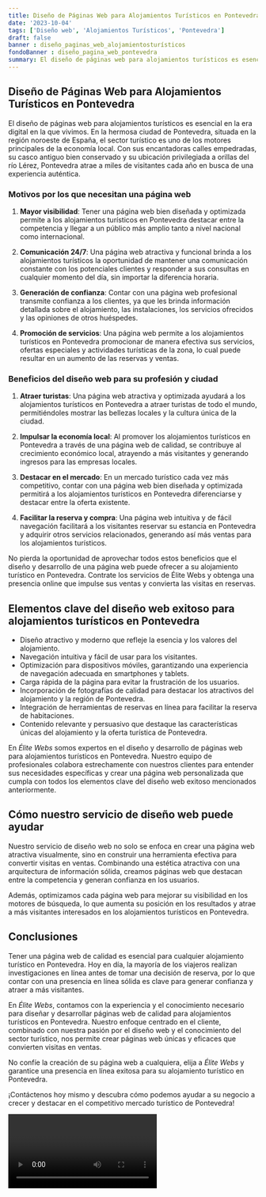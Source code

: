 ```yaml
---
title: Diseño de Páginas Web para Alojamientos Turísticos en Pontevedra
date: '2023-10-04'
tags: ['Diseño web', 'Alojamientos Turísticos', 'Pontevedra']
draft: false
banner : diseño_paginas_web_alojamientosturísticos
fondoBanner : diseño_pagina_web_pontevedra
summary: El diseño de páginas web para alojamientos turísticos es esencial en la era digital en la que vivimos. En la hermosa ciudad de Pontevedra, situada en la región noroeste de España, el sector turístico es uno de los motores principales de la economía local. Con sus encantadoras calles empedradas, su casco antiguo bien conservado y su ubicación privilegiada a orillas del río Lérez, Pontevedra atrae a miles de visitantes cada año en busca de una experiencia auténtica.
---
```


## Diseño de Páginas Web para Alojamientos Turísticos en Pontevedra

El diseño de páginas web para alojamientos turísticos es esencial en la era digital en la que vivimos. En la hermosa ciudad de Pontevedra, situada en la región noroeste de España, el sector turístico es uno de los motores principales de la economía local. Con sus encantadoras calles empedradas, su casco antiguo bien conservado y su ubicación privilegiada a orillas del río Lérez, Pontevedra atrae a miles de visitantes cada año en busca de una experiencia auténtica.

### Motivos por los que necesitan una página web

1. **Mayor visibilidad**: Tener una página web bien diseñada y optimizada permite a los alojamientos turísticos en Pontevedra destacar entre la competencia y llegar a un público más amplio tanto a nivel nacional como internacional.

2. **Comunicación 24/7**: Una página web atractiva y funcional brinda a los alojamientos turísticos la oportunidad de mantener una comunicación constante con los potenciales clientes y responder a sus consultas en cualquier momento del día, sin importar la diferencia horaria.

3. **Generación de confianza**: Contar con una página web profesional transmite confianza a los clientes, ya que les brinda información detallada sobre el alojamiento, las instalaciones, los servicios ofrecidos y las opiniones de otros huéspedes.

4. **Promoción de servicios**: Una página web permite a los alojamientos turísticos en Pontevedra promocionar de manera efectiva sus servicios, ofertas especiales y actividades turísticas de la zona, lo cual puede resultar en un aumento de las reservas y ventas.

### Beneficios del diseño web para su profesión y ciudad

1. **Atraer turistas**: Una página web atractiva y optimizada ayudará a los alojamientos turísticos en Pontevedra a atraer turistas de todo el mundo, permitiéndoles mostrar las bellezas locales y la cultura única de la ciudad.

2. **Impulsar la economía local**: Al promover los alojamientos turísticos en Pontevedra a través de una página web de calidad, se contribuye al crecimiento económico local, atrayendo a más visitantes y generando ingresos para las empresas locales.

3. **Destacar en el mercado**: En un mercado turístico cada vez más competitivo, contar con una página web bien diseñada y optimizada permitirá a los alojamientos turísticos en Pontevedra diferenciarse y destacar entre la oferta existente.

4. **Facilitar la reserva y compra**: Una página web intuitiva y de fácil navegación facilitará a los visitantes reservar su estancia en Pontevedra y adquirir otros servicios relacionados, generando así más ventas para los alojamientos turísticos.

No pierda la oportunidad de aprovechar todos estos beneficios que el diseño y desarrollo de una página web puede ofrecer a su alojamiento turístico en Pontevedra. Contrate los servicios de Élite Webs y obtenga una presencia online que impulse sus ventas y convierta las visitas en reservas.

<GifSeo />

<Cta />

## Elementos clave del diseño web exitoso para alojamientos turísticos en Pontevedra

- Diseño atractivo y moderno que refleje la esencia y los valores del alojamiento.
- Navegación intuitiva y fácil de usar para los visitantes.
- Optimización para dispositivos móviles, garantizando una experiencia de navegación adecuada en smartphones y tablets.
- Carga rápida de la página para evitar la frustración de los usuarios.
- Incorporación de fotografías de calidad para destacar los atractivos del alojamiento y la región de Pontevedra.
- Integración de herramientas de reservas en línea para facilitar la reserva de habitaciones.
- Contenido relevante y persuasivo que destaque las características únicas del alojamiento y la oferta turística de Pontevedra.

En *Élite Webs* somos expertos en el diseño y desarrollo de páginas web para alojamientos turísticos en Pontevedra. Nuestro equipo de profesionales colabora estrechamente con nuestros clientes para entender sus necesidades específicas y crear una página web personalizada que cumpla con todos los elementos clave del diseño web exitoso mencionados anteriormente.

## Cómo nuestro servicio de diseño web puede ayudar

Nuestro servicio de diseño web no solo se enfoca en crear una página web atractiva visualmente, sino en construir una herramienta efectiva para convertir visitas en ventas. Combinando una estética atractiva con una arquitectura de información sólida, creamos páginas web que destacan entre la competencia y generan confianza en los usuarios.

Además, optimizamos cada página web para mejorar su visibilidad en los motores de búsqueda, lo que aumenta su posición en los resultados y atrae a más visitantes interesados en los alojamientos turísticos en Pontevedra.

## Conclusiones

Tener una página web de calidad es esencial para cualquier alojamiento turístico en Pontevedra. Hoy en día, la mayoría de los viajeros realizan investigaciones en línea antes de tomar una decisión de reserva, por lo que contar con una presencia en línea sólida es clave para generar confianza y atraer a más visitantes.

En *Élite Webs*, contamos con la experiencia y el conocimiento necesario para diseñar y desarrollar páginas web de calidad para alojamientos turísticos en Pontevedra. Nuestro enfoque centrado en el cliente, combinado con nuestra pasión por el diseño web y el conocimiento del sector turístico, nos permite crear páginas web únicas y eficaces que convierten visitas en ventas.

No confíe la creación de su página web a cualquiera, elija a *Élite Webs* y garantice una presencia en línea exitosa para su alojamiento turístico en Pontevedra.

¡Contáctenos hoy mismo y descubra cómo podemos ayudar a su negocio a crecer y destacar en el competitivo mercado turístico de Pontevedra!

<Video />

<CtaBot job='Alojamientos Turísticos' city='Pontevedra'/>

<Gmaps query='Pontevedra+españa+maps' />